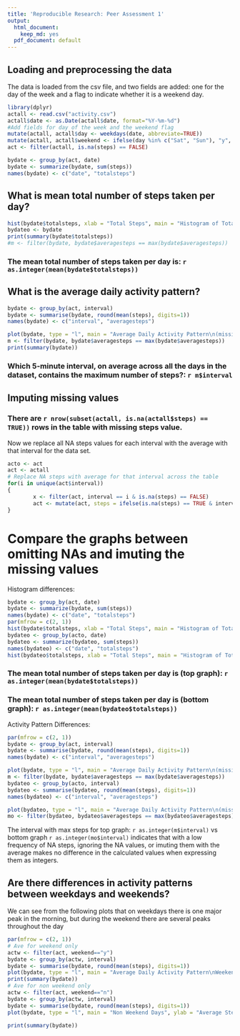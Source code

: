 ```yaml
---
title: 'Reproducible Research: Peer Assessment 1'
output:
  html_document:
    keep_md: yes
  pdf_document: default
---
```



## Loading and preprocessing the data
The data is loaded from the csv file, and two fields are added:
one for the day of the week and a flag to indicate whether it
is a weekend day.
``` r
library(dplyr)
actall <- read.csv("activity.csv")
actall$date <- as.Date(actall$date, format="%Y-%m-%d")
#Add fields for day of the week and the weekend flag
mutate(actall, actall$day <- weekdays(date, abbreviate=TRUE))
mutate(actall, actall$weekend <- ifelse(day %in% c("Sat", "Sun"), "y", "n"))
act <- filter(actall, is.na(steps) == FALSE)

bydate <- group_by(act, date)
bydate <- summarize(bydate, sum(steps))
names(bydate) <- c("date", "totalsteps")
```



## What is mean total number of steps taken per day?
 

``` r
hist(bydate$totalsteps, xlab = "Total Steps", main = "Histogram of Total Steps\n(missing data ignored)", col = "red")
bydateo <- bydate
print(summary(bydate$totalsteps))
#m <- filter(bydate, bydate$averagesteps == max(bydate$averagesteps))
```

### The mean total number of steps taken per day is: `r as.integer(mean(bydate$totalsteps))` 


## What is the average daily activity pattern?
``` r
bydate <- group_by(act, interval)
bydate <- summarise(bydate, round(mean(steps), digits=1))
names(bydate) <- c("interval", "averagesteps")

plot(bydate, type = "l", main = "Average Daily Activity Pattern\n(missing data ignored)", ylab = "Average Steps", col = "blue")
m <- filter(bydate, bydate$averagesteps == max(bydate$averagesteps))
print(summary(bydate))
```
### Which 5-minute interval, on average across all the days in the dataset, contains the maximum number of steps?: `r m$interval`


## Imputing missing values
### There are `r nrow(subset(actall, is.na(actall$steps) == TRUE))` rows in the table with missing steps value.

Now we replace all NA steps values for each interval with the average with that interval for the 
data set.
``` r
acto <- act
act <- actall
# Replace NA steps with average for that interval across the table
for(i in unique(act$interval))
{
        x <- filter(act, interval == i & is.na(steps) == FALSE)
        act <- mutate(act, steps = ifelse(is.na(steps) == TRUE & interval == i, round(mean(x$steps), digits=1), steps))
}
```

# Compare the graphs between omitting NAs and imuting the missing values

Histogram differences:

``` r
bydate <- group_by(act, date)
bydate <- summarize(bydate, sum(steps))
names(bydate) <- c("date", "totalsteps")
par(mfrow = c(2, 1))
hist(bydate$totalsteps, xlab = "Total Steps", main = "Histogram of Total Steps\n(missing data immuted)", col = "red")
bydateo <- group_by(acto, date)
bydateo <- summarize(bydateo, sum(steps))
names(bydateo) <- c("date", "totalsteps")
hist(bydateo$totalsteps, xlab = "Total Steps", main = "Histogram of Total Steps\n(missing data ignored)", col = "red")
```


### The mean total number of steps taken per day is (top graph): `r as.integer(mean(bydate$totalsteps))` 
### The mean total number of steps taken per day is (bottom graph): `r as.integer(mean(bydateo$totalsteps))` 
Activity Pattern Differences:
```r
par(mfrow = c(2, 1))
bydate <- group_by(act, interval)
bydate <- summarise(bydate, round(mean(steps), digits=1))
names(bydate) <- c("interval", "averagesteps")

plot(bydate, type = "l", main = "Average Daily Activity Pattern\n(missing data immuted)", ylab = "Average Steps", col = "blue")
m <- filter(bydate, bydate$averagesteps == max(bydate$averagesteps))
bydateo <- group_by(acto, interval)
bydateo <- summarise(bydateo, round(mean(steps), digits=1))
names(bydateo) <- c("interval", "averagesteps")

plot(bydateo, type = "l", main = "Average Daily Activity Pattern\n(missing data ignored)", ylab = "Average Steps", col = "blue")
mo <- filter(bydateo, bydateo$averagesteps == max(bydateo$averagesteps))
```


The interval with max steps for top graph: `r as.integer(m$interval)` vs bottom graph `r as.integer(mo$interval)`
indicates that with a low frequency of NA steps, ignoring the NA values, or imuting them with the average
makes no difference in the calculated values when expressing them as integers.


## Are there differences in activity patterns between weekdays and weekends?
We can see from the following plots that on weekdays there is one major peak in the morning,
but during the weekend there are several peaks throughout the day
```r
par(mfrow = c(2, 1))
# Ave for weekend only
actw <- filter(act, weekend=="y")
bydate <- group_by(actw, interval)
bydate <- summarise(bydate, round(mean(steps), digits=1))
plot(bydate, type = "l", main = "Average Daily Activity Pattern\nWeekend Days", ylab = "Average Steps", col = "blue")
print(summary(bydate))
# Ave for non weekend only
actw <- filter(act, weekend=="n")
bydate <- group_by(actw, interval)
bydate <- summarise(bydate, round(mean(steps), digits=1))
plot(bydate, type = "l", main = "Non Weekend Days", ylab = "Average Steps", col = "blue")

print(summary(bydate))
```


